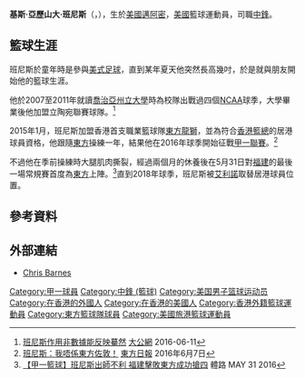 {{Infobox basketball biography
| name         = 班尼斯 <br> Chris Barnes
| image        = 
| position     = [[中鋒_(籃球)|中鋒]]
| height_m     = 2.05
| weight_kg    = 110
| league       = 
| team         = [[自由球員|自由球員]]
| number       = 
| nationality  = {{USA}}
| birth_date   = {{Birth date and age|1988|11|20|mf=y}}
| birth_place  = {{USA}}[[佛罗里达州|佛罗里达州]][[邁阿密|邁阿密]]
| high_school  = {{link-en|佐治亞中學|Riverdale High School (Riverdale, Georgia)}}
| college      = [[喬治亞州立大學|喬治亞州立大學]]
| draft_year   = 2011
| years1       = 2011
| team1        = {{link-en|內韋日斯籃球隊|BC Nevėžis|內韋日斯}}
| years2       = 2011–2012
| team2        = {{link-en|帕蘭加籃球隊|BC Palanga|帕蘭加}}
| years3       = 2012–2013
| team3        = {{link-en|巴列倫斯籃網籃球隊|Barreirense Basket|巴列倫斯籃網}}
| years4       = 2014–2015
| team4        = {{link-en|密西沙加能量籃球隊|Mississauga Power|密西沙加能量}}
| years5       = 2015–2017
| team5        = [[東方籃球隊|東方龍獅]]
| years6       = 
| team6        = 
| awards       = 
}}

'''基斯·亞歷山大·班尼斯'''（{{lang-en|'''Chris Alexander Barnes'''}}，{{bd|1988年|11月20日}}），生於[[美國|美國]][[邁阿密|邁阿密]]，[[美國|美國]]籃球運動員，司職[[中鋒_(籃球)|中鋒]]。

==籃球生涯==
班尼斯於童年時是參與[[美式足球|美式足球]]，直到某年夏天他突然長高幾吋，於是就與朋友開始他的籃球生涯。

他於2007至2011年就讀[[喬治亞州立大學|喬治亞州立大學]]時為校隊出戰過四個[[NCAA|NCAA]]球季，大學畢業後他加盟立陶宛聯賽球隊{{link-en|內韋日斯籃球隊|BC Nevėžis|內韋日斯}}。<ref>[http://www.takungpao.com.hk/sports/text/2016/0611/1735.html 班尼斯作用非數據能反映驀然] {{Wayback|url=http://www.takungpao.com.hk/sports/text/2016/0611/1735.html |date=20180102012734 }} [[大公網|大公網]] 2016-06-11</ref>

2015年1月，班尼斯加盟香港首支職業籃球隊[[東方籃球隊|東方龍獅]]，並為符合[[香港籃球總會|香港籃總]]的居港球員資格，他跟隨[[東方籃球隊|東方]]操練一年，結果他在2016年球季開始征戰[[香港男子甲一組籃球聯賽|甲一聯賽]]。<ref>[http://orientaldaily.on.cc/cnt/sport/20160607/00286_002.html 班尼斯：我唔係東方佐敦！] {{Wayback|url=http://orientaldaily.on.cc/cnt/sport/20160607/00286_002.html |date=20160608055736 }} [[東方日報|東方日報]] 2016年6月7日</ref>

不過他在季前操練時大腿肌肉撕裂，經過兩個月的休養後在5月31日對[[福建籃球隊|福建]]的最後一場常規賽首度為[[東方籃球隊|東方]]上陣。<ref>[http://sportsroad.hk/archives/115158 【甲一籃球】班尼斯出師不利 福建擊敗東方成功搶四] {{Wayback|url=http://sportsroad.hk/archives/115158 |date=20170302030843 }} 體路 MAY 31 2016</ref>直到2018年球季，班尼斯被[[馬吉斯·艾利諾|艾利諾]]取替居港球員位置。

==參考資料==
{{reflist}}

==外部連結==
*[https://basketball.realgm.com/player/Chris-Barnes/Summary/5654 Chris Barnes]{{Wayback|url=https://basketball.realgm.com/player/Chris-Barnes/Summary/5654 |date=20181031174003 }}

{{Authority control}}
{{DEFAULTSORT:Barnes, Chris}} 
[[Category:甲一球員|Category:甲一球員]]
[[Category:中鋒_(籃球)|Category:中鋒 (籃球)]]
[[Category:美国男子篮球运动员|Category:美国男子篮球运动员]]
[[Category:在香港的外國人|Category:在香港的外國人]]
[[Category:在香港的美國人|Category:在香港的美國人]]
[[Category:香港外籍籃球運動員|Category:香港外籍籃球運動員]]
[[Category:東方籃球隊球員|Category:東方籃球隊球員]]
[[Category:美國旅港籃球運動員|Category:美國旅港籃球運動員]]